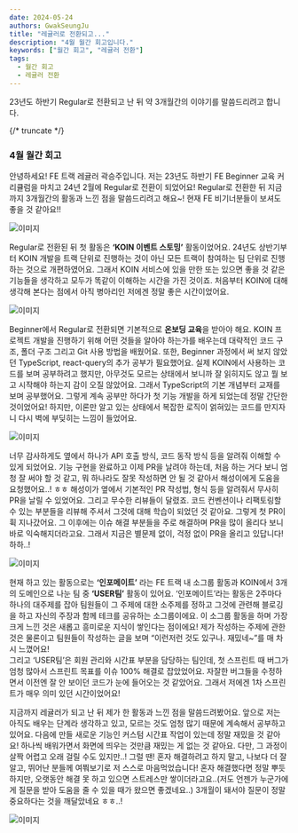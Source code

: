 ```yaml
---
date: 2024-05-24
authors: GwakSeungJu
title: "레귤러로 전환되고..."
description: "4월 월간 회고입니다."
keywords: ["월간 회고", "레귤러 전환"]
tags:
  - 월간 회고
  - 레귤러 전환
---
```


23년도 하반기 Regular로 전환되고 난 뒤 약 3개월간의 이야기를 말씀드리려고 합니다.

{/* truncate */}

### 4월 월간 회고

안녕하세요! FE 트랙 레귤러 곽승주입니다. 저는 23년도 하반기 FE Beginner 교육 커리큘럼을 마치고 24년 2월에 Regular로 전환이 되었어요! Regular로 전환한 뒤 지금까지 3개월간의 활동과 느낀 점을 말씀드리려고 해요~!  현재 FE 비기너분들이 보셔도 좋을 것 같아요!!
<div style={{ display: "flex", flexDirection: "column", width: "45%", margin: "25px auto" }}>
  <img src="/img/@frontEnd/april-retrospect_GwakSeungju/01.jpg" alt="이미지" />
</div>

Regular로 전환된 뒤 첫 활동은 **‘KOIN 이벤트 스토밍’** 활동이었어요. 24년도 상반기부터 KOIN 개발을 트랙 단위로 진행하는 것이 아닌 모든 트랙이 참여하는 팀 단위로 진행하는 것으로 개편하였어요. 그래서 KOIN 서비스에 있을 만한 또는 있으면 좋을 것 같은 기능들을 생각하고 모두가 똑같이 이해하는 시간을 가진 것이죠.
처음부터 KOIN에 대해 생각해 본다는 점에서 아직 병아리인 저에겐 정말 좋은 시간이었어요.
<div style={{ display: "flex", flexDirection: "column", width: "45%", margin: "25px auto" }}>
  <img src="/img/@frontEnd/april-retrospect_GwakSeungju/04.jpg" alt="이미지" />
</div>

Beginner에서 Regular로 전환되면 기본적으로 **온보딩 교육**을 받아야 해요. KOIN 프로젝트 개발을 진행하기 위해 어떤 것들을 알아야 하는가를 배우는데 대략적인 코드 구조, 폴더 구조 그리고 Git 사용 방법을 배웠어요. 또한, Beginner 과정에서 써 보지 않았던 TypeScript, react-query의 추가 공부가 필요했어요. 실제 KOIN에서 사용하는 코드를 보며 공부하려고 했지만, 아무것도 모르는 상태에서 보니까 잘 읽히지도 않고 뭘 보고 시작해야 하는지 감이 오질 않았어요. 그래서 TypeScript의 기본 개념부터 교재를 보며 공부했어요. 그렇게 계속 공부만 하다가 첫 기능 개발을 하게 되었는데 정말 간단한 것이었어요! 하지만, 이론만 알고 있는 상태에서 복잡한 로직이 얽혀있는 코드를 만지자니 다시 벽에 부딪히는 느낌이 들었어요. 
<div style={{ display: "flex", flexDirection: "column", width: "45%", margin: "25px auto" }}>
  <img src="/img/@frontEnd/april-retrospect_GwakSeungju/02.jpg" alt="이미지" />
</div>

너무 감사하게도 옆에서 하나가 API 호출 방식, 코드 동작 방식 등을 알려줘 이해할 수 있게 되었어요. 기능 구현을 완료하고 이제 PR을 날려야 하는데, 처음 하는 거다 보니 엄청 잘 써야 할 것 같고, 뭐 하나라도 잘못 작성하면 안 될 것 같아서 해성이에게 도움을 요청했어요..! ㅎㅎ 해성이가 옆에서 기본적인 PR 작성법, 형식 등을 알려줘서 무사히 PR을 날릴 수 있었어요. 그리고 무수한 리뷰들이 달렸죠. 코드 컨벤션이나 리팩토링할 수 있는 부분들을 리뷰해 주셔서 그것에 대해 학습이 되었던 것 같아요. 그렇게 첫 PR이 휙 지나갔어요. 그 이후에는 이슈 해결 부분들을 주로 해결하며 PR을 많이 올리다 보니 바로 익숙해지더라고요. 그래서 지금은 별문제 없이, 걱정 없이 PR을 올리고 있답니다! 하하..!
<div style={{ display: "flex", flexDirection: "column", width: "45%", margin: "25px auto" }}>
  <img src="/img/@frontEnd/april-retrospect_GwakSeungju/03.jpg" alt="이미지" />
</div>

현재 하고 있는 활동으로는 **‘인포메이트’** 라는 FE 트랙 내 소그룹 활동과 KOIN에서 3개의 도메인으로 나눈 팀 중 **‘USER팀’** 활동이 있어요. ‘인포메이트’라는 활동은 2주마다 하나의 대주제를 잡아 팀원들이 그 주제에 대한 소주제를 정하고 그것에 관련해 블로깅을 하고 자신의 주장과 함께 테크를 공유하는 소그룹이에요. 이 소그룹 활동을 하며 가장 크게 느낀 것은 새롭고 흥미로운 지식이 쌓인다는 점이에요! 제가 작성하는 주제에 관한 것은 물론이고 팀원들이 작성하는 글을 보며 “이런저런 것도 있구나. 재밌네~”를 매 차시 느꼈어요!<br />
그리고 ‘USER팀’은 회원 관리와 시간표 부분을 담당하는 팀인데, 첫 스프린트 때 버그가 엄청 많아서 스프린트 목표를 이슈 100% 해결로 잡았었어요. 자잘한 버그들을 수정하면서 이전엔 잘 안 보이던 코드가 눈에 들어오는 것 같았어요. 그래서 저에겐 1차 스프린트가 매우 의미 있던 시간이었어요! 

지금까지 레귤러가 되고 난 뒤 제가 한 활동과 느낀 점을 말씀드려봤어요. 앞으로 저는 아직도 배우는 단계라 생각하고 있고, 모르는 것도 엄청 많기 때문에 계속해서 공부하고 있어요. 다음에 만들 새로운 기능인 커스텀 시간표 작업이 있는데 정말 재밌을 것 같아요! 하나씩 배워가면서 화면에 띄우는 것만큼 재밌는 게 없는 것 같아요. 다만, 그 과정이 살짝 어렵고 오래 걸릴 수도 있지만..! 그럴 땐! 혼자 해결하려고 하지 말고, 나보다 더 잘 알고, 뛰어난 분들께 여쭤보기로 저 스스로 마음먹었습니다! 혼자 해결했다면 정말 뿌듯하지만, 오랫동안 해결 못 하고 있으면 스트레스만 쌓이더라고요..(저도 언젠가 누군가에게 질문을 받아 도움을 줄 수 있을 때가 왔으면 좋겠네요..) 3개월이 돼서야 질문이 정말 중요하다는 것을 깨달았네요 ㅎㅎ..!
<div style={{ display: "flex", flexDirection: "column", width: "45%", margin: "25px auto" }}>
  <img src="/img/@frontEnd/april-retrospect_GwakSeungju/05.jpg" alt="이미지" />
</div>